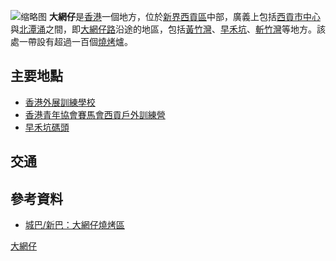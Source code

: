 [[File:Tai_Mong_Tsai_2017.jpg|缩略图]]
'''大網仔'''是[[香港|香港]]一個地方，位於[[新界|新界]][[西貢區|西貢區]]中部，廣義上包括[[西貢市中心|西貢市中心]]與[[北潭涌|北潭涌]]之間，即[[大網仔路|大網仔路]]沿途的地區，包括[[黃竹灣|黃竹灣]]、[[早禾坑|早禾坑]]、[[斬竹灣|斬竹灣]]等地方。該處一帶設有超過一百個[[燒烤|燒烤]]爐。

==主要地點==
*[[香港外展訓練學校|香港外展訓練學校]]
*[[香港青年協會賽馬會西貢戶外訓練營|香港青年協會賽馬會西貢戶外訓練營]]
*[[早禾坑碼頭|早禾坑碼頭]]

==交通==
{{九龍新界巴士簡單列表|94|96R|289R}}
{{九龍新界巴士表格|94|96R}}
{{新界專線小巴簡單列表|7|9}}

==參考資料==
*[http://www.nwstbus.com.hk/hotspots/leisure/detail.aspx?intHotSpotID=126&intLangID=2&id=000067 城巴/新巴：大網仔燒烤區]{{Wayback|url=http://www.nwstbus.com.hk/hotspots/leisure/detail.aspx?intHotSpotID=126&intLangID=2&id=000067 |date=20160304133314 }}
{{西貢區}}
[[Category:大網仔|大網仔]]